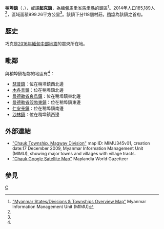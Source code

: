 {{noteTA
|1=zh-tw:2016年緬甸中部地震;zh:2016年緬甸稍埠地震;
|2=zh-tw:巧克;zh:稍埠;
}}
{{Infobox settlement
|name =稍埠鎮
|native_name = {{lang|my|ချောက်မြို့နယ်}}
|settlement_type = [[馬圭縣_(緬甸)|馬圭縣]]鎮區
|image_skyline = 
|image_map = Chauk Township.svg
|mapsize = 
|map_caption = 稍埠鎮在馬圭省的位置
|seat = [[稍埠|稍埠]]
|seat_type = 首府
|subdivision_type = 國家
|subdivision_name = {{flag|Burma}}
|subdivision_type1 = [[缅甸行政区划|省邦]]
|subdivision_name1 = [[馬圭省|馬圭省]]
|subdivision_type2 = [[縣_(緬甸)|縣]]
|subdivision_name2 = [[馬圭縣_(緬甸)|馬圭縣]]
|area_total_km2 = 999.26
|population_footnotes =<ref name="citypopulation">[http://www.citypopulation.de/php/myanmar-admin.php MYANMAR: Administrative Division]. Citypopulation. 2015-11-24</ref>
|population = 185,189
|population_as_of = 2014
|population_density_km2 = 185.33
|coordinates_display = inline,title
|coordinates_region = MM
|latNS = N
|latd = 20
|latm = 46
|lats = 00
|longEW = E
|longd = 94
|longm = 52
|longs = 00
|elevation_ft = 
|elevation_m = 
|timezone = [[Myanmar_Standard_Time|MST]]
|utc_offset = +6:30
|website =
}}

'''稍埠鎮'''（{{lang-my|ချောက်မြို့နယ်}}，{{lang-en|Chauk Township}}），或譯'''超克鎮'''，為[[緬甸|緬甸]][[馬圭省|馬圭省]][[馬圭縣_(緬甸)|馬圭縣]]的鎮區<ref name="MIMU001">[http://www.burmalibrary.org/docs6/MIMU001_A3_SD%20&%20Township%20Overview.pdf "Myanmar States/Divisions & Townships Overview Map"] {{Wayback|url=http://www.burmalibrary.org/docs6/MIMU001_A3_SD%20%26%20Township%20Overview.pdf |date=20101203160828 }} Myanmar Information Management Unit (MIMU)</ref>。2014年人口185,189人<ref name=citypopulation/>，區域面積999.26平方公里<ref name=citypopulation/>。該鎮下分118個村莊。[[稍埠|稍埠]]為該鎮之首府。

==歷史==
巧克是[[2016年緬甸中部地震|2016年緬甸中部地震]]的震央所在地。

==毗鄰==
與稍埠鎮相鄰的地區有<ref name="MIMU001"/>：
* [[瑟普鎮|瑟普鎮]]：位在稍埠鎮西北邊
* [[木各具鎮|木各具鎮]]：位在稍埠鎮北邊
* [[曼德勒省|曼德勒省]][[良烏鎮|良烏鎮]]：位在稍埠鎮東北邊
* [[曼德勒省|曼德勒省]][[皎勃東鎮|皎勃東鎮]]：位在稍埠鎮東邊
* [[仁安羌鎮|仁安羌鎮]]：位在稍埠鎮南邊
* [[沙林鎮|沙林鎮]]：位在稍埠鎮西邊

==外部連結==
* [http://www.themimu.info/MapsInfo/Magway/MIMU345v01_20091214_Chauk%20Ts-Magway%20Div_A4.pdf "Chauk Township, Magway Division"]{{dead link|date=2018年1月 |bot=InternetArchiveBot |fix-attempted=yes }} map ID: MIMU345v01, creation date:17 December 2009, Myanmar Information Management Unit (MIMU), showing major towns and villages with village tracts.
* [http://www.maplandia.com/burma/magwe/chauk/ "Chauk Google Satellite Map"] {{Wayback|url=http://www.maplandia.com/burma/magwe/chauk/ |date=20160304094139 }} Maplandia World Gazetteer

==參見==
{{Reflist}}

{{馬圭省行政區劃|state=collapsed}}

[[Category:馬圭省鎮區|C]]

{{Burma-geo-stub}}